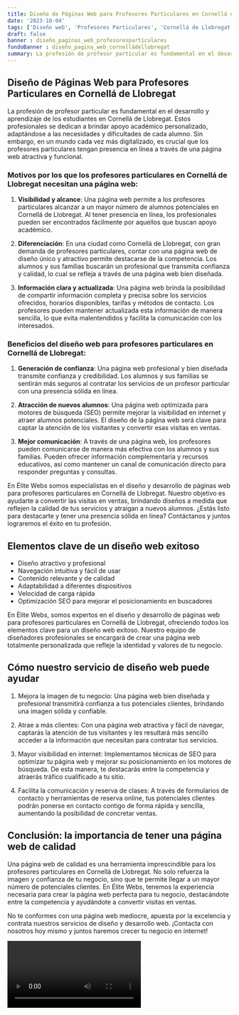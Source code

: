 ```yaml
---
title: Diseño de Páginas Web para Profesores Particulares en Cornellá de Llobregat
date: '2023-10-04'
tags: ['Diseño web', 'Profesores Particulares', 'Cornellá de Llobregat']
draft: false
banner : diseño_paginas_web_profesoresparticulares
fondoBanner : diseño_pagina_web_cornelládellobregat
summary: La profesión de profesor particular es fundamental en el desarrollo y aprendizaje de los estudiantes en Cornellá de Llobregat. Estos profesionales se dedican a brindar apoyo académico personalizado, adaptándose a las necesidades y dificultades de cada alumno. Sin embargo, en un mundo cada vez más digitalizado, es crucial que los profesores particulares tengan presencia en línea a través de una página web atractiva y funcional.
---
```


## Diseño de Páginas Web para Profesores Particulares en Cornellá de Llobregat

La profesión de profesor particular es fundamental en el desarrollo y aprendizaje de los estudiantes en Cornellá de Llobregat. Estos profesionales se dedican a brindar apoyo académico personalizado, adaptándose a las necesidades y dificultades de cada alumno. Sin embargo, en un mundo cada vez más digitalizado, es crucial que los profesores particulares tengan presencia en línea a través de una página web atractiva y funcional.

### Motivos por los que los profesores particulares en Cornellá de Llobregat necesitan una página web:

1. **Visibilidad y alcance**: Una página web permite a los profesores particulares alcanzar a un mayor número de alumnos potenciales en Cornellá de Llobregat. Al tener presencia en línea, los profesionales pueden ser encontrados fácilmente por aquellos que buscan apoyo académico.

2. **Diferenciación**: En una ciudad como Cornellá de Llobregat, con gran demanda de profesores particulares, contar con una página web de diseño único y atractivo permite destacarse de la competencia. Los alumnos y sus familias buscarán un profesional que transmita confianza y calidad, lo cual se refleja a través de una página web bien diseñada.

3. **Información clara y actualizada**: Una página web brinda la posibilidad de compartir información completa y precisa sobre los servicios ofrecidos, horarios disponibles, tarifas y métodos de contacto. Los profesores pueden mantener actualizada esta información de manera sencilla, lo que evita malentendidos y facilita la comunicación con los interesados.

### Beneficios del diseño web para profesores particulares en Cornellá de Llobregat:

1. **Generación de confianza**: Una página web profesional y bien diseñada transmite confianza y credibilidad. Los alumnos y sus familias se sentirán más seguros al contratar los servicios de un profesor particular con una presencia sólida en línea.

2. **Atracción de nuevos alumnos**: Una página web optimizada para motores de búsqueda (SEO) permite mejorar la visibilidad en internet y atraer alumnos potenciales. El diseño de la página web será clave para captar la atención de los visitantes y convertir esas visitas en ventas.

3. **Mejor comunicación**: A través de una página web, los profesores pueden comunicarse de manera más efectiva con los alumnos y sus familias. Pueden ofrecer información complementaria y recursos educativos, así como mantener un canal de comunicación directo para responder preguntas y consultas.

En Élite Webs somos especialistas en el diseño y desarrollo de páginas web para profesores particulares en Cornellá de Llobregat. Nuestro objetivo es ayudarte a convertir las visitas en ventas, brindando diseños a medida que reflejen la calidad de tus servicios y atraigan a nuevos alumnos. ¿Estás listo para destacarte y tener una presencia sólida en línea? Contáctanos y juntos lograremos el éxito en tu profesión.

<GifSeo />

<Cta />

## Elementos clave de un diseño web exitoso

- Diseño atractivo y profesional
- Navegación intuitiva y fácil de usar
- Contenido relevante y de calidad
- Adaptabilidad a diferentes dispositivos
- Velocidad de carga rápida
- Optimización SEO para mejorar el posicionamiento en buscadores

En Élite Webs, somos expertos en el diseño y desarrollo de páginas web para profesores particulares en Cornellá de Llobregat, ofreciendo todos los elementos clave para un diseño web exitoso. Nuestro equipo de diseñadores profesionales se encargará de crear una página web totalmente personalizada que refleje la identidad y valores de tu negocio.

## Cómo nuestro servicio de diseño web puede ayudar

1. Mejora la imagen de tu negocio: Una página web bien diseñada y profesional transmitirá confianza a tus potenciales clientes, brindando una imagen sólida y confiable.

2. Atrae a más clientes: Con una página web atractiva y fácil de navegar, captarás la atención de tus visitantes y les resultará más sencillo acceder a la información que necesitan para contratar tus servicios.

3. Mayor visibilidad en internet: Implementamos técnicas de SEO para optimizar tu página web y mejorar su posicionamiento en los motores de búsqueda. De esta manera, te destacarás entre la competencia y atraerás tráfico cualificado a tu sitio.

4. Facilita la comunicación y reserva de clases: A través de formularios de contacto y herramientas de reserva online, tus potenciales clientes podrán ponerse en contacto contigo de forma rápida y sencilla, aumentando la posibilidad de concretar ventas.

## Conclusión: la importancia de tener una página web de calidad

Una página web de calidad es una herramienta imprescindible para los profesores particulares en Cornellá de Llobregat. No solo refuerza la imagen y confianza de tu negocio, sino que te permite llegar a un mayor número de potenciales clientes. En Élite Webs, tenemos la experiencia necesaria para crear la página web perfecta para tu negocio, destacándote entre la competencia y ayudándote a convertir visitas en ventas.

No te conformes con una página web mediocre, apuesta por la excelencia y contrata nuestros servicios de diseño y desarrollo web. ¡Contacta con nosotros hoy mismo y juntos haremos crecer tu negocio en internet!

<Video />

<CtaBot job='Profesores Particulares' city='Cornellá de Llobregat'/>

<Gmaps query='Cornellá de Llobregat+españa+maps' />